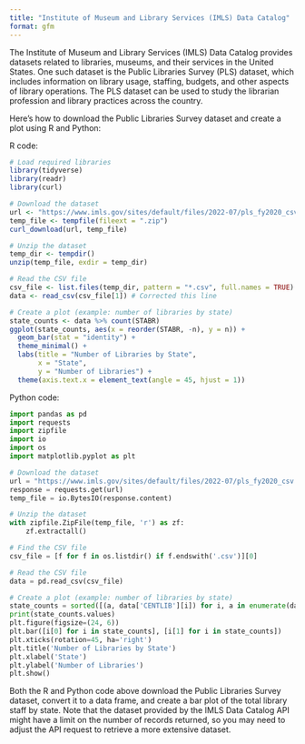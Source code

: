 ```yaml
---
title: "Institute of Museum and Library Services (IMLS) Data Catalog"
format: gfm
---
```


The Institute of Museum and Library Services (IMLS) Data Catalog provides datasets related to libraries, museums, and their services in the United States. One such dataset is the Public Libraries Survey (PLS) dataset, which includes information on library usage, staffing, budgets, and other aspects of library operations. The PLS dataset can be used to study the librarian profession and library practices across the country.

Here's how to download the Public Libraries Survey dataset and create a plot using R and Python:

R code:

```r
# Load required libraries
library(tidyverse)
library(readr)
library(curl)

# Download the dataset
url <- "https://www.imls.gov/sites/default/files/2022-07/pls_fy2020_csv.zip"
temp_file <- tempfile(fileext = ".zip")
curl_download(url, temp_file)

# Unzip the dataset
temp_dir <- tempdir()
unzip(temp_file, exdir = temp_dir)

# Read the CSV file
csv_file <- list.files(temp_dir, pattern = "*.csv", full.names = TRUE)
data <- read_csv(csv_file[1]) # Corrected this line

# Create a plot (example: number of libraries by state)
state_counts <- data %>% count(STABR)
ggplot(state_counts, aes(x = reorder(STABR, -n), y = n)) +
  geom_bar(stat = "identity") +
  theme_minimal() +
  labs(title = "Number of Libraries by State",
       x = "State",
       y = "Number of Libraries") +
  theme(axis.text.x = element_text(angle = 45, hjust = 1))
```


Python code:

```python
import pandas as pd
import requests
import zipfile
import io
import os
import matplotlib.pyplot as plt

# Download the dataset
url = "https://www.imls.gov/sites/default/files/2022-07/pls_fy2020_csv.zip"
response = requests.get(url)
temp_file = io.BytesIO(response.content)

# Unzip the dataset
with zipfile.ZipFile(temp_file, 'r') as zf:
    zf.extractall()

# Find the CSV file
csv_file = [f for f in os.listdir() if f.endswith('.csv')][0]

# Read the CSV file
data = pd.read_csv(csv_file)

# Create a plot (example: number of libraries by state)
state_counts = sorted([(a, data['CENTLIB'][i]) for i, a in enumerate(data['STABR'])], key=lambda x: x[1], reverse=True)
print(state_counts.values)
plt.figure(figsize=(24, 6))
plt.bar([i[0] for i in state_counts], [i[1] for i in state_counts])
plt.xticks(rotation=45, ha='right')
plt.title('Number of Libraries by State')
plt.xlabel('State')
plt.ylabel('Number of Libraries')
plt.show()
```

Both the R and Python code above download the Public Libraries Survey dataset, convert it to a data frame, and create a bar plot of the total library staff by state. Note that the dataset provided by the IMLS Data Catalog API might have a limit on the number of records returned, so you may need to adjust the API request to retrieve a more extensive dataset.
